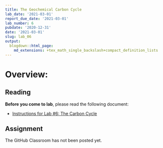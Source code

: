 ```yaml
---
title: The Geochemical Carbon Cycle
lab_date: '2021-03-01'
report_due_date: '2021-03-01'
lab_number: 6
pubdate: '2020-12-31'
date: '2021-03-01'
slug: lab_06
output:
  blogdown::html_page:
    md_extensions: +tex_math_single_backslash+compact_definition_lists
---
```


# Overview:

## Reading

**Before you come to lab**, please read the following document:

* [Instructions for Lab #6: The Carbon Cycle](/lab_docs/lab_06_instructions){target="_blank"}

## Assignment

The GitHub Classroom has not been posted yet.
